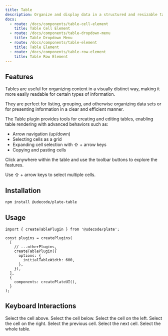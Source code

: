 ```yaml
---
title: Table
description: Organize and display data in a structured and resizable tabular format.
docs:
  - route: /docs/components/table-cell-element
    title: Table Cell Element
  - route: /docs/components/table-dropdown-menu
    title: Table Dropdown Menu
  - route: /docs/components/table-element
    title: Table Element
  - route: /docs/components/table-row-element
    title: Table Row Element
---
```


<ComponentPreview name="playground-demo" id="table" />

## Features

Tables are useful for organizing content in a visually distinct way, making it more easily readable for certain types of information.

They are perfect for listing, grouping, and otherwise organizing data sets or for presenting information in a clear and efficient manner.

The Table plugin provides tools for creating and editing tables, enabling table rendering with advanced behaviors such as:

- Arrow navigation (up/down)
- Selecting cells as a grid
- Expanding cell selection with ⇧ + arrow keys
- Copying and pasting cells

Click anywhere within the table and use the toolbar buttons to explore the features.

Use ⇧ + arrow keys to select multiple cells.

## Installation

```bash
npm install @udecode/plate-table
```

## Usage

```tsx
import { createTablePlugin } from '@udecode/plate';

const plugins = createPlugins(
  [
    // ...otherPlugins,
    createTablePlugin({
      options: {
        initialTableWidth: 600,
      },
    }),
  ],
  {
    components: createPlateUI(),
  }
);
```

## Keyboard Interactions

<KeyTable>
  <KeyTableItem hotkey="⇧ + Up">Select the cell above.</KeyTableItem>
  <KeyTableItem hotkey="⇧ + Down">Select the cell below.</KeyTableItem>
  <KeyTableItem hotkey="⇧ + Left">Select the cell on the left.</KeyTableItem>
  <KeyTableItem hotkey="⇧ + Right">Select the cell on the right.</KeyTableItem>
  <KeyTableItem hotkey="⇧ + Tab">Select the previous cell.</KeyTableItem>
  <KeyTableItem hotkey="Tab">Select the next cell.</KeyTableItem>
  <KeyTableItem hotkey="⌘ + A">Select the whole table.</KeyTableItem>
</KeyTable>
